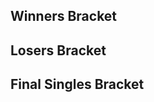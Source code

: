 {{DISPLAYTITLE:Midwest Mayhem 4: ''Melee''}}{{SetGame|melee}}
{{tabs static
|name1=Overview
|link1=Midwest Mayhem/4/Melee
|name2=Singles Bracket
|link2=Midwest Mayhem/4/Melee/Singles Bracket
|This=2
}}
==Winners Bracket==
{{32DEWBracketA
|r1m1p1=Vro |r1m1p1flag=us |r1m1p1score={{win}} |r1m1win=1
|r1m1p2=Bye |r1m1p2flag= |r1m1p2score=
|r1m2p1=A Laxative |r1m2p1flag=us |r1m2p1score=0 |r1m2win=2
|r1m2p2=E |r1m2p2flag=us |r1m2p2score=2
|r1m3p1=Solace |r1m3p1flag=us |r1m3p1score=DQ |r1m3win=2
|r1m3p2=Simple |r1m3p2flag=us |r1m3p2score={{win}}
|r1m4p1=Rektangles |r1m4p1flag=us |r1m4p1score={{win}} |r1m4win=1
|r1m4p2=TophT1 |r1m4p2flag=us |r1m4p2score=DQ
|r1m5p1=Ferocitii |r1m5p1flag=us |r1m5p1score={{win}} |r1m5win=1
|r1m5p2=Bird |r1m5p2flag=us |r1m5p2score=DQ
|r1m6p1=E.C |r1m6p1flag=us |r1m6p1score={{win}} |r1m6win=1
|r1m6p2=Deluxe4reason |r1m6p2flag=us |r1m6p2score=DQ
|r1m7p1=NoFluxes |r1m7p1flag=us |r1m7p1score={{win}} |r1m7win=1
|r1m7p2=Pockets |r1m7p2flag=us |r1m7p2score=DQ
|r1m8p1=Jank |r1m8p1flag=us |r1m8p1score=DQ |r1m8win=2
|r1m8p2=Hades |r1m8p2flag=us |r1m8p2score={{win}}

|r1m9p1=ORLY |r1m9p1flag=us |r1m9p1score=2 |r1m9win=1
|r1m9p2=Mr.PKLove |r1m9p2flag=us |r1m9p2score=0
|r1m10p1=Ascen |r1m10p1flag=us |r1m10p1score={{win}} |r1m10win=1
|r1m10p2=Angel Del Rio |r1m10p2flag=us |r1m10p2score=DQ
|r1m11p1=C# |r1m11p1flag=us |r1m11p1score={{win}} |r1m11win=1
|r1m11p2=KZ |r1m11p2flag=us |r1m11p2score=DQ
|r1m12p1=Okonkwo |r1m12p1flag=us |r1m12p1score={{win}} |r1m12win=1
|r1m12p2=Trusty Bag |r1m12p2flag=us |r1m12p2score=DQ
|r1m13p1=Sago |r1m13p1flag=us |r1m13p1score=2 |r1m13win=1
|r1m13p2=Flay |r1m13p2flag=us |r1m13p2score=0
|r1m14p1=Superdog |r1m14p1flag=us |r1m14p1score=0 |r1m14win=2
|r1m14p2=Greasy |r1m14p2flag=us |r1m14p2score=2
|r1m15p1=Xiivi |r1m15p1flag=us |r1m15p1score=2 |r1m15win=1
|r1m15p2=Yato |r1m15p2flag=us |r1m15p2score=0
|r1m16p1=R3DBANDIT |r1m16p1flag=us |r1m16p1score=DQ |r1m16win=2
|r1m16p2=Bendshelzz |r1m16p2flag=us |r1m16p2score={{win}}

|r2m1p1=Vro |r2m1p1flag=us |r2m1p1score=2 |r2m1win=1
|r2m1p2=E |r2m1p2flag=us |r2m1p2score=0
|r2m2p1=Simple |r2m2p1flag=us |r2m2p1score=DQ |r2m2win=2
|r2m2p2=Rektangles |r2m2p2flag=us |r2m2p2score={{win}}
|r2m3p1=Ferocitii |r2m3p1flag=us |r2m3p1score=2 |r2m3win=1
|r2m3p2=E.C |r2m3p2flag=us |r2m3p2score=0
|r2m4p1=NoFluxes |r2m4p1flag=us |r2m4p1score=2 |r2m4win=1
|r2m4p2=Hades |r2m4p2flag=us |r2m4p2score=0
|r2m5p1=ORLY |r2m5p1flag=us |r2m5p1score=2 |r2m5win=1
|r2m5p2=Ascen |r2m5p2flag=us |r2m5p2score=0
|r2m6p1=C# |r2m6p1flag=us |r2m6p1score=2 |r2m6win=1
|r2m6p2=Okonkwo |r2m6p2flag=us |r2m6p2score=0
|r2m7p1=Sago |r2m7p1flag=us |r2m7p1score=2 |r2m7win=1
|r2m7p2=Greasy |r2m7p2flag=us |r2m7p2score=0
|r2m8p1=Xiivi |r2m8p1flag=us |r2m8p1score=2 |r2m8win=1
|r2m8p2=Bendshelzz |r2m8p2flag=us |r2m8p2score=0

|r3m1p1=Vro |r3m1p1flag=us |r3m1p1score=2 |r3m1win=1
|r3m1p2=Rektangles |r3m1p2flag=us |r3m1p2score=0
|r3m2p1=Ferocitii |r3m2p1flag=us |r3m2p1score=2 |r3m2win=1
|r3m2p2=NoFluxes |r3m2p2flag=us |r3m2p2score=0
|r3m3p1=ORLY |r3m3p1flag=us |r3m3p1score=2 |r3m3win=1
|r3m3p2=C# |r3m3p2flag=us |r3m3p2score=0
|r3m4p1=Sago |r3m4p1flag=us |r3m4p1score=2 |r3m4win=1
|r3m4p2=Xiivi |r3m4p2flag=us |r3m4p2score=0

|r4m1p1=Vro |r4m1p1flag=us |r4m1p1score=3 |r4m1win=1
|r4m1p2=Ferocitii |r4m1p2flag=us |r4m1p2score=1
|r4m2p1=ORLY |r4m2p1flag=us |r4m2p1score=3 |r4m2win=1
|r4m2p2=Sago |r4m2p2flag=us |r4m2p2score=1
}}
==Losers Bracket==
{{32DELBracketSmwA
|tourneylink=Midwest Mayhem/4/Melee
|tourneyname=Midwest Mayhem 4
|l1placement=25-32
|l2placement=17-24
|l3placement=13-16
|l4placement=9-12
|l5placement=7-8
|l6placement=5-6

|l1m1p1=Bye |l1m1p1flag= |l1m1p1score= |l1m1win=2
|l1m1p2=A Laxative |l1m1p2flag=us |l1m1p2score={{win}}
|l1m2p1=Solace |l1m2p1flag=us |l1m2p1score=DQ |l1m2win=2
|l1m2p2=TophT1 |l1m2p2flag=us |l1m2p2score={{win}}
|l1m3p1=Bird |l1m3p1flag=us |l1m3p1score=DQ |l1m3win=2
|l1m3p2=Deluxe4reason |l1m3p2flag=us |l1m3p2score={{win}}
|l1m4p1=Pockets |l1m4p1flag=us |l1m4p1score=DQ |l1m4win=2
|l1m4p2=Jank |l1m4p2flag=us |l1m4p2score={{win}}
|l1m5p1=Mr.PKLove |l1m5p1flag=us |l1m5p1score={{win}} |l1m5win=1
|l1m5p2=Angel Del Rio |l1m5p2flag=us |l1m5p2score=DQ
|l1m6p1=KZ |l1m6p1flag=us |l1m6p1score=DQ |l1m6win=2
|l1m6p2=Trusty Bag |l1m6p2flag=us |l1m6p2score={{win}}
|l1m7p1=Flay |l1m7p1flag=us |l1m7p1score=2 |l1m7win=1
|l1m7p2=Superdog |l1m7p2flag=us |l1m7p2score=0
|l1m8p1=Yato |l1m8p1flag=us |l1m8p1score={{win}} |l1m8win=1
|l1m8p2=R3DBANDIT |l1m8p2flag=us |l1m8p2score=DQ

|l2m1p1=Bendshelzz |l2m1p1flag=us |l2m1p1score=2 |l2m1win=1
|l2m1p2=A Laxative |l2m1p2flag=us |l2m1p2score=1
|l2m2p1=Greasy |l2m2p1flag=us |l2m2p1score={{win}} |l2m2win=1
|l2m2p2=TophT1 |l2m2p2flag=us |l2m2p2score=DQ
|l2m3p1=Okonkwo |l2m3p1flag=us |l2m3p1score={{win}} |l2m3win=1
|l2m3p2=Deluxe4reason |l2m3p2flag=us |l2m3p2score=DQ
|l2m4p1=Ascen |l2m4p1flag=us |l2m4p1score={{win}} |l2m4win=1
|l2m4p2=Jank |l2m4p2flag=us |l2m4p2score=DQ
|l2m5p1=Hades |l2m5p1flag=us |l2m5p1score=2 |l2m5win=1
|l2m5p2=Mr.PKLove |l2m5p2flag=us |l2m5p2score=0
|l2m6p1=E.C |l2m6p1flag=us |l2m6p1score={{win}} |l2m6win=1
|l2m6p2=Trusty Bag |l2m6p2flag=us |l2m6p2score=DQ
|l2m7p1=Simple |l2m7p1flag=us |l2m7p1score=DQ |l2m7win=2
|l2m7p2=Flay |l2m7p2flag=us |l2m7p2score={{win}}
|l2m8p1=E |l2m8p1flag=us |l2m8p1score=0 |l2m8win=2
|l2m8p2=Yato |l2m8p2flag=us |l2m8p2score=2

|l3m1p1=Bendshelzz |l3m1p1flag=us |l3m1p1score=0 |l3m1win=2
|l3m1p2=Greasy |l3m1p2flag=us |l3m1p2score=2
|l3m2p1=Okonkwo |l3m2p1flag=us |l3m2p1score=2 |l3m2win=1
|l3m2p2=Ascen |l3m2p2flag=us |l3m2p2score=0
|l3m3p1=Hades |l3m3p1flag=us |l3m3p1score=2 |l3m3win=1
|l3m3p2=E.C |l3m3p2flag=us |l3m3p2score=0
|l3m4p1=Flay |l3m4p1flag=us |l3m4p1score=2 |l3m4win=1
|l3m4p2=Yato |l3m4p2flag=us |l3m4p2score=1

|l4m1p1=NoFluxes |l4m1p1flag=us |l4m1p1score=2 |l4m1win=1
|l4m1p2=Greasy |l4m1p2flag=us |l4m1p2score=0
|l4m2p1=Rektangles |l4m2p1flag=us |l4m2p1score=0 |l4m2win=2
|l4m2p2=Okonkwo |l4m2p2flag=us |l4m2p2score=2
|l4m3p1=Xiivi |l4m3p1flag=us |l4m3p1score=2 |l4m3win=1
|l4m3p2=Hades |l4m3p2flag=us |l4m3p2score=0
|l4m4p1=C# |l4m4p1flag=us |l4m4p1score=2 |l4m4win=1
|l4m4p2=Flay |l4m4p2flag=us |l4m4p2score=0

|l5m1p1=NoFluxes |l5m1p1flag=us |l5m1p1score=3 |l5m1win=1
|l5m1p2=Okonkwo |l5m1p2flag=us |l5m1p2score=0
|l5m2p1=Xiivi |l5m2p1flag=us |l5m2p1score=0 |l5m2win=2
|l5m2p2=C# |l5m2p2flag=us |l5m2p2score=3

|l6m1p1=Sago |l6m1p1flag=us |l6m1p1score=1 |l6m1win=2
|l6m1p2=NoFluxes |l6m1p2flag=us |l6m1p2score=3
|l6m2p1=Ferocitii |l6m2p1flag=us |l6m2p1score=3 |l6m2win=1
|l6m2p2=C# |l6m2p2flag=us |l6m2p2score=2
}}
<onlyinclude>
==Final Singles Bracket==
{{DEFinalSmwBracket
|tourneylink=Midwest Mayhem/4/Melee
|tourneyname=Midwest Mayhem 4
|l1placement=4
|r2placement=3
|r3loserplacement=2
|r3winnerplacement=1
|export_score=true

<!-- FROM WINNERS -->
|r1m1p1=Vro |r1m1p1flag=us |r1m1p1score=3
|r1m1p2=ORLY |r1m1p2flag=us |r1m1p2score=1
|r1m1win=1

<!-- FROM LOSERS -->
|l1m1p1=NoFluxes |l1m1p1flag=us |l1m1p1score=3
|l1m1p2=Ferocitii |l1m1p2flag=us |l1m1p2score=1
|l1m1win=1

<!-- LOSERS FINALS -->
|r2m1p1=ORLY |r2m1p1flag=us |r2m1p1score=3
|r2m1p2=NoFluxes |r2m1p2flag=us |r2m1p2score=1
|r2m1win=1

<!-- GRAND FINALS -->
|r3m1p1=Vro |r3m1p1flag=us |r3m1p1score=3 |r3m2p1score=
|r3m1p2=ORLY |r3m1p2flag=us |r3m1p2score=1 |r3m2p2score=
|r3m1win=1
}}</onlyinclude>
